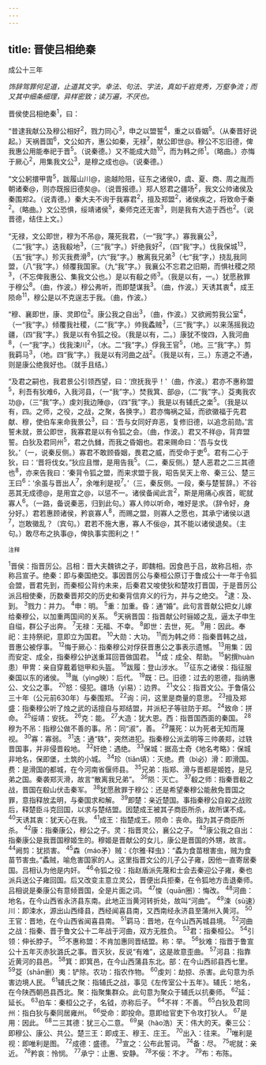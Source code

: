 ```yaml
---
---
---
```

title: 晋使吕相绝秦
---



成公十三年

*饰辞驾罪何足道，止道其文字。幸法、句法、字法，真如千岩竞秀，万壑争流；而又其中细条细理，异样密致；读万遍，不厌也。*

晋侯使吕相绝秦<sup>1</sup>，曰：

“昔逮我献公及穆公相好<sup>2</sup>，戮力同心<sup>3</sup>，申之以盟誓<sup>4</sup>，重之以昏姻<sup>5</sup>。（从秦晋好说起。）天祸晋国<sup>6</sup>，文公如齐，惠公如秦，无禄<sup>7</sup>，献公即世@。穆公不忘旧德，俾我惠公用能奉祀于晋<sup>5</sup>。（说秦德。）又不能成大勋<sup>10</sup>，而为韩之师<sup>1</sup>。（略曲。）亦悔于厥心<sup>2</sup>，用集我文公<sup>3</sup>，是穆之成也@。（说秦德。）

“文公躬擐甲胄<sup>5</sup>，跋履山川@，逾越险阻，征东之诸侯0，虞、夏、商、周之胤而朝诸秦@，则亦既报旧德矣@。（说晋报德。）郑人怒君之疆场<sup>2</sup>，我文公帅诸侯及秦围郑2。（说青德。）秦大夫不询于我寡君<sup>2</sup>，擅及郑盟<sup>2</sup>，诸侯疾之，将致命于秦<sup>2</sup>。（略曲。）文公恐惧，绥靖诸侯<sup>5</sup>，秦师克还无害<sup>3</sup>，则是我有大造于西也<sup>2</sup>。（说晋德，结住上文。）

“无禄，文公即世，穆为不吊@，蔑死我君，（一“我”字。）寡我襄公<sup>3</sup>，（二“我”字。）迭我殽地<sup>3</sup>，（三“我”字。）奸绝我好<sup>2</sup>，（四“我”字。）伐我保城<sup>13</sup>，（五“我”字。）殄灭我费滑<sup>8</sup>，(六“我”字。）散离我兄弟<sup>3</sup>（七“我”字，）挠乱我同盟，（八“我”字。）倾覆我国家。（九“我”字。）我襄公不忘君之旧期，而惧社稷之陨<sup>3</sup>，（不忘俾我惠公、集我文公也。）是以有殽之师<sup>3</sup>。（我是以有，一。）犹愿赦罪于穆公<sup>8</sup>。（曲，作波。）穆公弗听，而即楚谋我<sup>3</sup>。（曲，作波。）天诱其衷<sup>4</sup>，成王陨命<sup>11</sup>，穆公是以不克逞志于我。（曲，作波。）

“穆、襄即世，康、灵即位<sup>2</sup>。康公我之自出<sup>3</sup>，（曲，作波。）又欲阙剪我公室<sup>4</sup>，（一“我”字。）倾覆我社稷，（二“我”字。）帅我蟊贼<sup>3</sup>，（三“我”字。）以来荡摇我边疆，（四“我”字。）我是以有令狐之役。（我是以有，二。）康犹不悛四，入我河曲<sup>8</sup>，（一“我”字。）伐我涑川<sup>2</sup>，（水。二“我”字。）俘我王官<sup>5</sup>，（地。三“我”字。）剪我羁马<sup>3</sup>，（地。四“我”字。）我是以有河曲之战<sup>2</sup>。（我是以有，三。）东道之不通，则是康公绝我好也。（就手且结。）

“及君之嗣也，我君景公引领西望，曰：‘庶抚我乎！'（曲，作波。）君亦不惠称盟<sup>5</sup>，利吾有狄难6，入我河县，（一“我”字。）焚我箕、部@，（二“我”字。）芟夷我农功@，（三“我”字。）虔刘我边陲@，（四“我”字。）我是以有辅氏之楽<sup>5</sup>。（我是以有，四。之师，之役，之战，之聚，各换字。）君亦悔祸之延，而欲徽福于先君献、穆，使伯车来命我景公<sup>3</sup>，曰：‘吾与女同好弃恶，复修旧德，以追念前勋。’言誓未就，景公即世，我寡君是以有令狐之会。（曲，作波。）君又不祥@，背弃盟誓。白狄及君同州<sup>5</sup>，君之仇雠，而我之昏姻也。君来赐命曰：‘吾与女伐狄。’（一，说秦反侧。）寡君不敢顾昏姻，畏君之威，而受命于吏<sup>6</sup>。君有二心于狄，曰：‘晋将伐女。”狄应且憎，是用告我<sup>5</sup>。（二，秦反侧。）楚人恶君之二三其德也<sup>8</sup>，亦来告我曰：‘秦背令狐之盟，而来求盟于我，昭告吴天上帝、秦三公、楚三王曰<sup>6</sup>：‘余虽与晋出人<sup>7</sup>，余唯利是视<sup>7</sup>。’（三，秦反侧。一段，秦与楚誓辞。）不谷恶其无成德@，是用宜之@，以惩不一。诸侯备闻此言<sup>2</sup>，斯是用痛心疾首，昵就寡人<sup>6</sup>。（一路，备说秦恶，归到此句。）寡人帅以听命，唯好是求。（辞令好，身分好。）君若惠顾诸侯，矜哀寡人<sup>8</sup>，而赐之盟，则寡人之愿也，其承宁诸侯以退<sup>7</sup>，岂敢徽乱？（宾句。）君若不施大惠，寡人不佞@，其不能以诸侯退矣。（主句。）敢尽布之执事@，俾执事实图利之！”

<sup>注释</sup>

<sup>1</sup>晋侯：指晋厉公。吕相：晋大夫魏锛之子，即魏相。因食邑于吕，故称吕相，亦称吕宣子。绝秦：即与秦国绝交。事因晋厉公与秦桓公原订于鲁成公十一年于令狐会盟，晋君先到，而秦桓公背约未来，后秦君又唆使狄和楚攻打晋国，于是晋厉公派吕相使秦，历数秦晋邦交的历史和秦背信弃义的行为，并与之绝交。
<sup>2</sup>逮：及、到。
<sup>3</sup>戮力：并力。
<sup>4</sup>申：明。
<sup>5</sup>重：加重。昏：通“婚”。此句言晋献公把女儿嫁给秦穆公，以加重两国间的关系。
<sup>6</sup>天祸晋国：指晋献公时骊姬之乱，逼太子申生自缢，群公子出奔。
<sup>7</sup>无禄：无福、不幸。
<sup>8</sup>即世：去世，死。
<sup>9</sup>用：因此。奉祀：主持祭祀，意即立为国君。
<sup>10</sup>大勋：大功。
<sup>11</sup>而为韩之师：指秦晋韩之战，晋惠公被俘事。
<sup>12</sup>悔于厥心：指秦穆公对俘获晋惠公之事表示遗憾。
<sup>13</sup>用集：因而安定、成全，指秦穆公护送重耳回晋做国君。
<sup>14</sup>成：成全、帮助。
<sup>15</sup>躬撰huàn患）甲冑：亲自穿戴着铠甲和头盔。
<sup>16</sup>跋履：登山涉水。
<sup>17</sup>征东之诸侯：指征服秦国以东的诸侯。
<sup>18</sup>胤（yìng映）：后代。
<sup>19</sup>既：已。旧德：过去的恩德，指纳惠公、文公之事。
<sup>20</sup>怒：侵犯。疆场（yì易）：边界。
<sup>21</sup>文公：指晋文公。于鲁僖公三十年（公元前630年）与秦围郑。
<sup>22</sup>询：问，这里是商量的意思。
<sup>23</sup>擅及郑盛：指秦穆公听了烛之武的话擅自与郑结盟，并派杞子等驻防于郑。
<sup>24</sup>致命：拼命。
<sup>25</sup>绥靖：安抚。
<sup>26</sup>克：能。
<sup>27</sup>大造：犹大恩。西：指晋国西面的秦国。
<sup>28</sup>穆为不吊：指穆公做不善的事。吊：同“淑”，善。
<sup>29</sup>蔑死：以为死者无知而蔑视。
<sup>30</sup>寡：寡弱。
<sup>31</sup>迭：通“轶”，突然进犯。指秦穆公派孟明等三帅袭郑，过轶晋国事，并非侵晋殺地。
<sup>32</sup>奸绝：遇绝。
<sup>33</sup>保城：据高士奇《地名考略》：保城非地名，保即堡，土筑的小城。
<sup>34</sup>珍（tiǎn填）：灭绝。费（bì必）滑：即滑国。费：是滑国的都城，在今河南省偃师县。
<sup>35</sup>兄弟：指郑、滑与晋都是姬姓，是兄弟之国。秦袭郑灭滑，故言“散离我兄弟”。
<sup>36</sup>陨：灭亡。
<sup>37</sup>殽之师：指秦晋殽之战，晋国在殽山伏击秦军。
<sup>38</sup>犹愿赦罪于穆公：还是希望秦穆公能赦免晋国之罪，意指释放孟明，与秦国求和解。
<sup>39</sup>即楚：亲近楚国。事指秦穆公自殺之战败后，释楚臣斗克回国，以求与楚结盟。因楚成王被其子商臣所杀，故所谋不成。
<sup>40</sup>天诱其衷：犹天心在我。
<sup>41</sup>成王：指楚成王。陨命：丧命。指为其子商臣所杀。
<sup>42</sup>康：指秦康公，穆公之子。灵：指晋灵公，襄公之子。
<sup>43</sup>康公我之自出：指秦康公是我晋国穆姬生的。穆姬是晋献公的女儿，康公是晋国的外甥，故言。
<sup>44</sup>阙剪：犹损害。
<sup>45</sup>森（máo矛）贼：《尔雅·释虫》：“蟊为食苗根害虫，贼为食苗节害虫。”蟊贼，喻危害国家的人。这里指晋文公的儿子公子雍，因他一直寄居秦国。吕相认为他是内奸。
<sup>46</sup>令狐之役：指赵盾派先蔑和士会去秦迎公子雍，秦也派兵送公子雍回国。后又改变主意立灵公，晋便出兵拒秦，在令狐地方击退秦师。吕相说是秦康公有意倾晋国，全是片面之词。
<sup>47</sup>悛（quān圈）：悔改。
<sup>48</sup>河曲：地名，在今山西省永济县东南。此地正当黄河转折处，故叫“河曲”。
<sup>49</sup>涑（sù速）川：即涑水，源出山西绛县，西经闻喜县南，又西南经永济县至蒲州入黄河。
<sup>50</sup>王官：晋地，在今山西省闻喜县南。
<sup>51</sup>羁马：晋地，在今山西芮城县境。
<sup>52</sup>河曲之战：指秦、晋于鲁文公十二年战于河曲，双方无胜负。
<sup>53</sup>君：指秦桓公。
<sup>54</sup>引领：伸长脖子。
<sup>55</sup>不惠称盟：不肯加惠同晋结盟。称：举。
<sup>56</sup>狄难：指晋于鲁宣公十五年灭赤狄潞氏之事。晋灭狄，反说“有难”，这是故意歪曲。
<sup>57</sup>河县：指靠近黄河的县邑。
<sup>58</sup>箕：即箕邑，在今山西蒲县东北。部：在今山西祁县西七里。
<sup>59</sup>芟（shān删）夷：铲除。农功：指农作物。
<sup>60</sup>虔刘：劫掠、杀害。此句意为杀害边境人民。
<sup>61</sup>辅氏之聚：指辅氏之战，事见《左传室公十五年》。辅氏：地名，在今陕西朝邑县西北。聚：指聚集群众。此句意为聚众于辅氏以抗秦师。
<sup>62</sup>延：延长。
<sup>63</sup>伯车：秦桓公之子，名钺，亦称后子。
<sup>64</sup>不祥：不善。
<sup>65</sup>白狄及君同州：指白狄与秦同居雍州。
<sup>66</sup>受命：即投命。意即给官吏下令攻打狄人。
<sup>67</sup>是用：因此。
<sup>68</sup>二三其德：犹三心二意。
<sup>69</sup>昊（hào浩）天：伟大的天。秦三公：即穆公、康公、共公。楚三王：即成王、穆王、庄王。
<sup>70</sup>出入：往来。
<sup>71</sup>唯利是视：即唯利是图。
<sup>72</sup>成德：盛德。
<sup>73</sup>宣之：公布此誓词。
<sup>74</sup>备：尽。
<sup>75</sup>呢就：亲近。
<sup>76</sup>矜哀：怜悯。
<sup>77</sup>承宁：止惠、安静。
<sup>78</sup>不佞：不才。
<sup>79</sup>布：布陈。